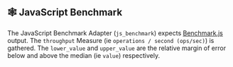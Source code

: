 
## 🕸 JavaScript Benchmark

The JavaScript Benchmark Adapter (`js_benchmark`) expects [Benchmark.js](https://github.com/bestiejs/benchmark.js) output.
The `throughput` Measure (ie `operations / second (ops/sec)`) is gathered.
The `lower_value` and `upper_value` are the relative margin of error below and above the median (ie `value`) respectively.

<NodeJsBenchmark />